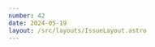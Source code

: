 ```yaml
---
number: 42
date: 2024-05-19
layout: /src/layouts/IssueLayout.astro
---
```




<Title title={`Issue ${frontmatter.number}`} date={frontmatter.date} />


**🤔 Swift 6 compiler vs Swift 6 language mode!**

I have recently learned that some of the **breaking changes** that will come with **Swift 6** (like full data isolation and data race safety checks) [will be part of the Swift 6 language mode, which will be an opt-in feature in the Swift 6 compiler](https://twitter.com/hollyborla/status/1758298036667916370).

This means that, when you update your version of Xcode or use a Swift toolchain that uses the Swift 6 compiler, **unless you explicitly enable the Swift 6 language mode**, your code will be compiled using the **Swift 5 language mode**.

I personally did not know about this difference until recently and it certainly takes some time pressure off me and it means that I will be able to rejig some priorities accordingly.

The Engineering manager of the Swift language team at Apple [Holly Borla](https://x.com/hollyborla) has recently been on [Dave Verwer](https://x.com/daveverwer) and Sven A. Schmidt's podcast [Swift Package Indexing](https://podcasts.apple.com/us/podcast/43-now-im-worried-our-metrics-arent-correct-with/id1654567329?i=1000653584114) providing a lot of context about the Swift 6 release and certainly answering a lot of questions and putting a lot of worries about Swift's next major release at ease that I'm sure a lot of iOS developers like me had about the new language mode!

<Providers />

## [🔍 Comparing Appcircle and Bitrise: Which DevOps Tool Builds Faster? (Sponsored)](https://appcircle.io/blog/comparing-appcircle-and-bitrise-which-devops-tool-builds-faster?utm_campaign%3DiOS%20CI%20Newsletter%26utm_medium%3Dweb%26utm_source%3DiOS%20CI%20Newsletter%20Issue%2042%26utm_content%3Dmay_19_24)

In the fast-paced world of mobile app development, build time is a game changer. Lengthy build times **disrupt workflows** and **slow down progress**.

[AppCircle](https://twitter.com/appcircleio) has put a lot of effort into improving its build caching performance by introducing **new caching implementation methods** that provide a more **reliable** and **efficient** compilation environment. In this article, they compare their new implementation's performance with Bitrise caching.

## [📦 Build a Swift Package with the Swift 6 language mode](https://www.polpiella.dev/swift-6-language-mode?utm_campaign%3DiOS%20CI%20Newsletter%26utm_medium%3Dweb%26utm_source%3DiOS%20CI%20Newsletter%20Issue%2042%26utm_content%3Dmay_19_24)

On the [15th of March, the Swift language team created the release branch for Swift 6](https://forums.swift.org/t/swift-6-0-release-process/70220). As part of the release process and to allow users to test their apps and packages on Swift 6, they are also [making snapshots from this branch regularly available for download](https://www.swift.org/download/#swift-60-development).

As I said in this issue's introduction, building with the **Swift 6 compiler does not necessarily mean building with the Swift 6 Language Mode**. Learn about installing the toolchain and enabling the language mode in this article on my blog.

## [🛸 Win a FREE lifetime Indie subscription to Emerge Tools](https://x.com/emergetools/status/1791517366918221939)

If you have been a subscriber of the newsletter for a while, you will know that I am a big fan of [Emerge Tools](https://x.com/emergetools) and the amazing stuff that they ship for mobile app developers.

They have recently announced a **new subscription plan for Indie developers** that I will definitely be buying and, to celebrate the announcement, they are giving away **5 lifetime subscriptions** to this plan for **FREE**! Make sure you check out their post and **comment with the App Store link for your app** to enter the giveaway!

## [🔨 Xcode 15.4 is out!](https://developer.apple.com/documentation/Xcode-Release-Notes/xcode-15_4-release-notes)

A **new public stable version of Xcode** is out with a lot of bug fixes and improvements from the previous version. As always, when a new release is out, I take some time to update the CI/CD service support at the top of this newsletter. 

🎉 The new version is **widely supported across the board already**!

## [👀 How to monitor Xcode Build times with RocketSim](https://www.avanderlee.com/xcode/xcode-build-insights-keep-track-of-project-compilation-times?utm_campaign%3DiOS%20CI%20Newsletter%26utm_medium%3Dweb%26utm_source%3DiOS%20CI%20Newsletter%20Issue%2042%26utm_content%3Dmay_19_24)

[RocketSim](http://x.com/rocketsim_app) is a must-have companion for your simulator that simplifies tasks such as **comparing designs with your implementation**, changing the simulator's **location**, sending **deep links** and even creating **recordings** with touches & audio.

If these features weren't convincing enough, [Antoine](https://x.com/twannl) has now added support for caching builds and **monitoring your build and compilation times over time**, even comparing between different Xcode versions! 💪

## [🐌 Why does fetching SPM packages take so long?](https://ahmdyasser.medium.com/why-fetching-packages-using-swift-package-manger-takes-too-much-time-138982a0fba5?utm_campaign%3DiOS%20CI%20Newsletter%26utm_medium%3Dweb%26utm_source%3DiOS%20CI%20Newsletter%20Issue%2042%26utm_content%3Dmay_19_24)

I thoroughly enjoyed reading this article by [Ahmad Yasser](https://x.com/ahmadyas_ser) on why adding a Swift Package Manager dependency is slow. It turns out that Apple does a full clone of the package's repository instead of a shallow clone, **which is a more expensive request on GitHub's side** and can result in **rate limiting of requests**.

To tackle this issue and make the load more bearable on clients, some companies with big repositories are applying a workaround that [Ahmad Yasser](https://x.com/ahmadyas_ser) goes through in this article 👏.
